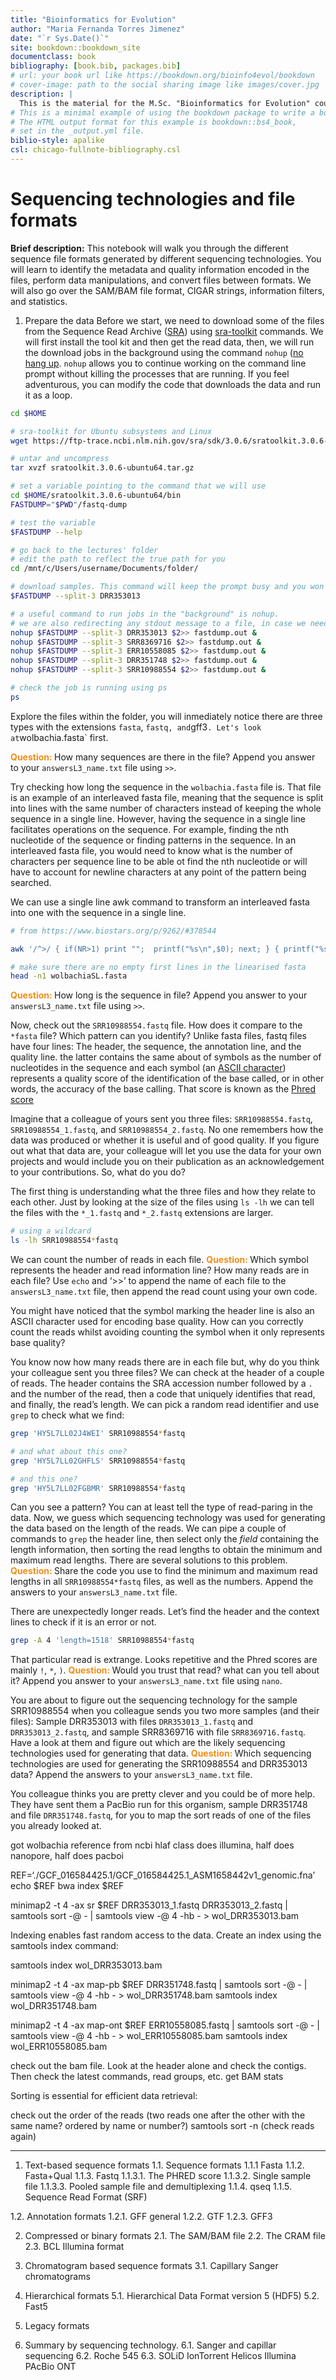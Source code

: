 --- 
title: "Bioinformatics for Evolution"
author: "Maria Fernanda Torres Jimenez"
date: "`r Sys.Date()`"
site: bookdown::bookdown_site
documentclass: book
bibliography: [book.bib, packages.bib]
# url: your book url like https://bookdown.org/bioinfo4evol/bookdown
# cover-image: path to the social sharing image like images/cover.jpg
description: |
  This is the material for the M.Sc. "Bioinformatics for Evolution" course at Vilnius University - 2023 Autumn. 
# This is a minimal example of using the bookdown package to write a book.
# The HTML output format for this example is bookdown::bs4_book,
# set in the _output.yml file.
biblio-style: apalike
csl: chicago-fullnote-bibliography.csl
---

# Sequencing technologies and file formats {#seqtech}

**Brief description:**
This notebook will walk you through the different sequence file formats generated by different sequencing technologies. You will learn to identify the metadata and quality information encoded in the files, perform data manipulations, and convert files between formats. We will also go over the SAM/BAM file format, CIGAR strings, information filters, and statistics.

1. Prepare the data
Before we start, we need to download some of the files from the Sequence Read Archive ([SRA](https://www.ncbi.nlm.nih.gov/sra)) using [sra-toolkit](https://hpc.nih.gov/apps/sratoolkit.html) commands. We will first install the tool kit and then get the read data, then, we will run the download jobs in the background using the command `nohup` ([no hang up](https://en.wikipedia.org/wiki/Nohup). `nohup` allows you to continue working on the command line prompt without killing the processes that are running. If you feel adventurous, you can modify the code that downloads the data and run it as a loop.

```bash
cd $HOME

# sra-toolkit for Ubuntu subsystems and Linux
wget https://ftp-trace.ncbi.nlm.nih.gov/sra/sdk/3.0.6/sratoolkit.3.0.6-ubuntu64.tar.gz

# untar and uncompress
tar xvzf sratoolkit.3.0.6-ubuntu64.tar.gz

# set a variable pointing to the command that we will use
cd $HOME/sratoolkit.3.0.6-ubuntu64/bin
FASTDUMP="$PWD"/fastq-dump

# test the variable
$FASTDUMP --help

# go back to the lectures' folder
# edit the path to reflect the true path for you
cd /mnt/c/Users/username/Documents/folder/

# download samples. This command will keep the prompt busy and you won't be able to work
$FASTDUMP --split-3 DRR353013

# a useful command to run jobs in the "background" is nohup.
# we are also redirecting any stdout message to a file, in case we need to troubleshoot things
nohup $FASTDUMP --split-3 DRR353013 $2>> fastdump.out &
nohup $FASTDUMP --split-3 SRR8369716 $2>> fastdump.out &
nohup $FASTDUMP --split-3 ERR10558085 $2>> fastdump.out &
nohup $FASTDUMP --split-3 DRR351748 $2>> fastdump.out &
nohup $FASTDUMP --split-3 SRR10988554 $2>> fastdump.out &

# check the job is running using ps
ps
```

Explore the files within the folder, you will inmediately notice there are three types with the extensions `fasta`, `fastq, and `gff3`. Let's look at `wolbachia.fasta` first.

<span style="color: #f08f18;">**Question: **</span>How many sequences are there in the file? Append you answer to your `answersL3_name.txt` file using `>>`.

Try checking how long the sequence in the `wolbachia.fasta` file is. That file is an example of an interleaved fasta file, meaning that the sequence is split into lines with the same number of characters instead of keeping the whole sequence in a single line. However, having the sequence in a single line facilitates operations on the sequence. For example, finding the nth nucleotide of the sequence or finding patterns in the sequence. In an interleaved fasta file, you would need to know what is the number of characters per sequence line to be able ot find the nth nucleotide or will have to account for newline characters at any point of the pattern being searched.

We can use a single line awk command to transform an interleaved fasta into one with the sequence in a single line.

```bash
# from https://www.biostars.org/p/9262/#378544

awk '/^>/ { if(NR>1) print "";  printf("%s\n",$0); next; } { printf("%s",$0);}  END {printf("\n");}' < wolbachia.fasta > wolbachiaSL2.fasta

# make sure there are no empty first lines in the linearised fasta
head -n1 wolbachiaSL.fasta
```

<span style="color: #f08f18;">**Question: **</span>How long is the sequence in file? Append you answer to your `answersL3_name.txt` file using `>>`.


Now, check out the `SRR10988554.fastq` file. How does it compare to the `*fasta` file? Which pattern can you identify? Unlike fasta files, fastq files have four lines: The header, the sequence, the annotation line, and the quality line. the latter contains the same about of symbols as the number of nucleotides in the sequence and each symbol (an [ASCII character](https://www.ascii-code.com/)) represents a quality score of the identification of the base called, or in other words, the accuracy of the base calling. That score is known as the [Phred score](https://en.wikipedia.org/wiki/Phred_quality_score)

Imagine that a colleague of yours sent you three files: `SRR10988554.fastq`, `SRR10988554_1.fastq`, and `SRR10988554_2.fastq`. No one remembers how the data was produced or whether it is useful and of good quality. If you figure out what that data are, your colleague will let you use the data for your own projects and would include you on their publication as an acknowledgement to your contributions. So, what do you do?


The first thing is understanding what the three files and how they relate to each other. Just by looking at the size of the files using `ls -lh` we can tell the files with the `*_1.fastq` and `*_2.fastq` extensions are larger.

```bash
# using a wildcard
ls -lh SRR10988554*fastq
```

We can count the number of reads in each file. <span style="color: #f08f18;">**Question: **</span>Which symbol represents the header and read information line? How many reads are in each file? Use `echo` and '>>' to append the name of each file to the `answersL3_name.txt` file, then append the read count using your own code.

You might have noticed that the symbol marking the header line is also an ASCII character used for encoding base quality. How can you correctly count the reads whilst avoiding counting the symbol when it only represents base quality?

You know now how many reads there are in each file but, why do you think your colleague sent you three files? We can check at the header of a couple of reads. The header contains the SRA accession number followed by a `.` and the number of the read, then a code that uniquely identifies that read, and finally, the read's length. We can pick a random read identifier and use `grep` to check what we find:

```bash
grep 'HY5L7LL02J4WEI' SRR10988554*fastq

# and what about this one?
grep 'HY5L7LL02GHFLS' SRR10988554*fastq

# and this one?
grep 'HY5L7LL02FGBMR' SRR10988554*fastq
```

Can you see a pattern? You can at least tell the type of read-paring in the data. Now, we guess which sequencing technology was used for generating the data based on the length of the reads. We can pipe a couple of commands to `grep` the header line, then select only the *field* containing the length information, then sorting the read lengths to obtain the minimum and maximum read lengths. There are several solutions to this problem. <span style="color: #f08f18;">**Question: **</span> Share the code you use to find the minimum and maximum read lengths in all `SRR10988554*fastq` files, as well as the numbers. Append the answers to your `answersL3_name.txt` file.


There are unexpectedly longer reads. Let's find the header and the context lines to check if it is an error or not.

```bash
grep -A 4 'length=1518' SRR10988554*fastq
```

That particular read is extrange. Looks repetitive and the Phred scores are mainly `!`, `*`, `)`. <span style="color: #f08f18;">**Question: **</span>Would you trust that read? what can you tell about it? Append you answer to your `answersL3_name.txt` file using `nano`.

You are about to figure out the sequencing technology for the sample SRR10988554 when you colleague sends you two more samples (and their files): Sample DRR353013 with files `DRR353013_1.fastq` and `DRR353013_2.fastq`, and sample SRR8369716 with file `SRR8369716.fastq`. Have a look at them and figure out which are the likely sequencing technologies used for generating that data.  <span style="color: #f08f18;">**Question: **</span> Which sequencing technologies are used for generating the SRR10988554 and DRR353013 data? Append the answers to your `answersL3_name.txt` file.

You colleague thinks you are pretty clever and you could be of more help. They have sent them a PacBio run for this organism, sample DRR351748 and file `DRR351748.fastq`, for you to map the sort reads of one of the files you already looked at.

got wolbachia reference from ncbi
hlaf class does illumina, half does nanopore, half does pacboi

REF='./GCF_016584425.1/GCF_016584425.1_ASM1658442v1_genomic.fna'
echo $REF
bwa index $REF

minimap2 -t 4 -ax sr $REF DRR353013_1.fastq DRR353013_2.fastq | samtools sort -@ - | samtools view -@ 4 -hb - > wol_DRR353013.bam

Indexing enables fast random access to the data. Create an index using the samtools index command:

samtools index wol_DRR353013.bam

minimap2 -t 4 -ax map-pb $REF DRR351748.fastq | samtools sort -@ - | samtools view -@ 4 -hb - > wol_DRR351748.bam
samtools index wol_DRR351748.bam

minimap2 -t 4 -ax map-ont $REF ERR10558085.fastq | samtools sort -@ - | samtools view -@ 4 -hb - > wol_ERR10558085.bam
samtools index wol_ERR10558085.bam


check out the bam file. Look at the header alone and check the contigs. Then check the latest commands, read groups, etc.
get BAM stats

Sorting is essential for efficient data retrieval:

check out the order of the reads (two reads one after the other with the same name? ordered by name or number?)
samtools sort -n (check reads again)




---

1. Text-based sequence formats
1.1. Sequence formats
1.1.1 Fasta
1.1.2. Fasta+Qual
1.1.3. Fastq
1.1.3.1. The PHRED score
1.1.3.2. Single sample file
1.1.3.3. Pooled sample file and demultiplexing
1.1.4. qseq
1.1.5. Sequence Read Format (SRF)

1.2. Annotation formats
1.2.1. GFF general
1.2.2. GTF
1.2.3. GFF3

2. Compressed or binary formats
2.1. The SAM/BAM file
2.2. The CRAM file
2.3. BCL Illumina format

3. Chromatogram based sequence formats
3.1. Capillary Sanger chromatograms

5. Hierarchical formats
5.1. Hierarchical Data Format version 5 (HDF5)
5.2. Fast5

5. Legacy formats
6. Summary by sequencing technology.
6.1. Sanger and capillar sequencing
6.2. Roche 545
6.3. SOLiD
IonTorrent
Helicos
Illumina
PAcBio
ONT
